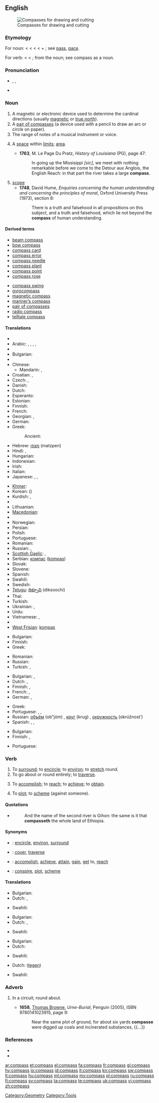 {{wikipedia}}
==English==
[[Image:Zirkel.jpg|thumb|Compasses for drawing and cutting]]

===Etymology===
For noun: < {{etyl|enm}} {{term|compas||a circle, circuit, limit, form, a mathematical instrument}} < {{etyl|fro}} {{term|compas}} < {{etyl|ML.}} {{term|compassus||a circle, a circuit}} < {{etyl|la}} {{term|com-||together}} + {{term|passus||a pace, step, later a pass, way, route}}; see [[pass]], [[pace]].

For verb: < {{etyl|enm}} {{term|compassen||to go around, make a circuit, draw a circle, contrive, intend}} < {{etyl|fro}} {{term|compasser}}; from the noun; see compass as a noun.

===Pronunciation===
* {{enPR|kŭmʹpəs}}, {{IPA|/ˈkʌm.pəs/}}, {{SAMPA|/kVm.p@s/}}
* {{audio|en-us-compass.ogg|Audio (US)}}

===Noun===
{{en-noun|es}}

# A magnetic or electronic device used to determine the cardinal directions (usually [[Magnetic North|magnetic]] or [[true north]]).
# A [[pair of compasses]] (a device used with a pencil to draw an arc or circle on paper).
# The range of notes of a musical instrument or voice.
# {{obsolete}} A [[space]] within [[limit]]s; [[area]].
#* '''1763''', M. Le Page Du Pratz, ''History of Louisiana'' (PG), page 47:
#*: In going up the Missisippi ''[sic]'', we meet with nothing remarkable before we come to the Detour aux Anglois, the English Reach: in that part the river takes a large '''compass'''.
# [[scope]]
#* '''1748''', David Hume, ''Enquiries concerning the human understanding and concerning the principles of moral'', Oxford University Press (1973), section 8:
#*: There is a truth and falsehood in all propositions on this subject, and a truth and falsehood, which lie not beyond the '''compass''' of human understanding.

====Derived terms====
{{top2}}
* [[beam compass]]
* [[bow compass]]
* [[compass card]]
* [[compass error]]
* [[compass needle]]
* [[compass plant]]
* [[compass point]]
* [[compass rose]]
{{mid2}}
* [[compass swing]]
* [[gyrocompass]]
* [[magnetic compass]]
* [[mariner’s compass]]
* [[pair of compasses]]
* [[radio compass]]
* [[telltale compass]]
{{bottom}}

====Translations====
{{trans-top|navigational compass}}
* {{trreq|Albanian}}
* Arabic: {{t|ar|بوصلة|f|tr=buuSSula|sc=Arab}}, {{t|ar|برجل|m|tr=barjal|sc=Arab}}, {{t|ar|بركار|m|tr=birkaar|sc=Arab}}, {{t|ar|دوارة|f|tr=dawwaara|sc=Arab}}, {{t|ar|فرجار|m|tr=firjaar|sc=Arab}}
* {{trreq|Armenian}}
* Bulgarian: {{t-|bg|компас|m|tr=kompas}}
* {{trreq|Catalan}}
* Chinese:
** Mandarin: {{t-|cmn|指南針|sc=Hani}}, {{t-|cmn|指南针|tr=zhǐnánzhēn|sc=Hani}}
* Croatian: {{t-|hr|kompas|m|alt=kòmpas}}, {{t+|hr|busola|f|alt=bùsola}}
* Czech: {{t-|cs|kompas|m}}, {{t+|cs|buzola|f}}
* Danish: {{t-|da|kompas|n}}
* Dutch: {{t+|nl|kompas|n}}
* Esperanto: {{t-|eo|kompaso|xs=Esperanto}}
* Estonian: {{t-|et|kompass}}
* Finnish: {{t+|fi|kompassi}}
* French: {{t+|fr|boussole|f}}
* Georgian: {{t|ka|კომპასი|tr=kompasi|sc=Geor}}, {{t|ka|საზღვაო კომპასი|tr=sazḡvao kompasi|sc=Geor}}
* German: {{t+|de|Kompass|m}}
* Greek: {{t+|el|πυξίδα|f|tr=pyxída}}
*: Ancient: {{tø|grc|πυξίς|f|tr=pyksis|xs=Ancient Greek}}
* Hebrew: [[מצפן]] (matzpen) {{m}}
* Hindi: {{t|hi|कम्पास|tr=kampās|sc=Deva}}, {{t|hi|क़ुतुबनुमा|tr=qutubnumā|sc=Deva}}
* Hungarian: {{t+|hu|iránytű}}
* Indonesian: {{t+|id|kompas|xs=Indonesian}}
* Irish: {{t|ga|compás|m}}
* Italian: {{t+|it|bussola|f}}
* Japanese: {{t|ja|方位磁石|tr=ほういじしゃく, hōi-jíshaku|sc=Jpan}}, {{t|ja|羅針盤|tr=らしんばん, rashimbán|sc=Jpan}}, {{t|ja|コンパス|sc=Jpan}}
{{trans-mid}}
* [[Khmer]]: {{t|km|ត្រីវិស័យ|tr=trəy viisay|sc=Khmr}}
* Korean: {{t|ko|나침반|tr=nachimban|sc=Kore}} ({{t|ko|羅針盤|sc=Kore}})
* Kurdish: {{ku-Arab|[[پیشاندار]]}}, {{ku-Arab|[[قبله‌نامه‌]]}}
* {{trreq|Latvian}}
* Lithuanian: {{t|lt|kompasas|m|xs=Lithuanian}}
* [[Macedonian]]: {{t-|mk|компас|m|tr=kómpas}}
* {{trreq|Moldavian}}
* Norwegian: {{t-|no|kompass|c}}
* Persian: {{t|fa|قطب‌نما|tr=qotb-namâ|sc=fa-Arab}}
* Polish: {{t+|pl|kompas|m}}
* Portuguese: {{t+|pt|bússola|f}}
* Romanian: {{t-|ro|busolă|f}}
* Russian: {{t|ru|компас|tr=kómpas|m}}, {{t|ru|буссоль|tr=bussól’|f}}
* [[Scottish Gaelic]]: {{t-|gd|cairt-iùil|f|xs=Scottish Gaelic}}, {{t|gd|combaist|f}}
* Serbian: [[компас]] ([[kompas]]) {{m}}
* Slovak: {{t-|sk|kompas|m}}
* Slovene: {{t+|sl|kompas|m}}
* Spanish: {{t+|es|brújula|f}}
* Swahili: {{t+|sw|bikari|xs=Swahili}}
* Swedish: {{t+|sv|kompass|c}}
* [[Telugu]]: [[దిక్సూచి]] (diksoochi)
* Thai: {{t|th|เข็มทิศ|tr=kĕmtít|sc=Thai}}
* Turkish: {{t+|tr|pusula}}
* Ukrainian: {{t|uk|компас|tr=kómpas|m}}, {{t|uk|бусоля|tr=busólja|f}}
* Urdu: {{t|ur|قطب نما|tr=qutub numā|sc=ur-Arab}}
* Vietnamese: {{t|vi|la bàn}}, {{t|vi|com-pa}}
* {{trreq|Welsh}}
* [[West Frisian]]: [[kompas]] {{n}}
{{trans-bottom}}

{{trans-see|pair of compasses}}

{{trans-top|range of notes of a musical instrument or voice}}
* Bulgarian: {{t|bg|обхват|m}}
* Finnish: {{t-|fi|ääniala}}
* Greek: {{t|el|διαπασών|f|tr=diapasón|sc=Grek}}
{{trans-mid}}
* Romanian: {{t|ro|diapazon|n}}
* Russian: {{t|ru|диапазон|m|tr=diapazón}}
* Turkish: {{t+|tr|diyapazon}},  {{t|tr|tınlaç}}
{{trans-bottom}}

{{trans-top|area}}
* Bulgarian: {{t+|bg|област|f}},  {{t|bg|обхват|m}}
* Dutch: {{t-|nl|omvang|m}}, {{t+|nl|bereik|n}}
* Finnish: {{t+|fi|alue}}, {{t+|fi|ala}}
* French: {{t+|fr|portée|f}}, {{t+|fr|étendue|f}}
* German: {{t+|de|Umfang|m}}, {{t-|de|Umkreis|m}}
{{trans-mid}}
* Greek: {{t|el|φάσμα|n|tr=fásma|sc=Grek}}
* Portuguese: {{t+|pt|área|f}}, {{t+|pt|âmbito|m}}, {{t+|pt|alcance|m}}
* Russian: [[объём]] (ob”jóm) {{m}}, [[круг]] (krug) {{m}}, [[окружность]] (okrúžnost’) {{f}}
* Spanish: {{t+|es|área|f}}, {{t+|es|ámbito|m}}, {{t-|es|alcance|m}}
{{trans-bottom}}

{{trans-top|scope}}
* Bulgarian: {{t|bg|обхват|m}}
* Finnish: {{t+|fi|alue}}, {{t+|fi|ala}}
{{trans-mid}}
* Portuguese: {{t+|pt|limite|m}}
{{trans-bottom}}

===Verb===
{{en-verb|compass|es}}

# To [[surround]]; to [[encircle]]; to [[environ]]; to [[stretch]] round.
# To go about or round entirely; to [[traverse]].
# {{rfv-sense}} To [[accomplish]]; to [[reach]]; to [[achieve]]; to [[obtain]].
# {{rfv-sense}} To [[plot]]; to [[scheme]] (against someone).

====Quotations====
* {{RQ:Authorized Version|Genesis|2|13}}
*: And the name of the second river is Gihon: the same is it that '''compasseth''' the whole land of Ethiopia.

====Synonyms====
* {{italbrac|surround}}: [[encircle]], [[environ]], [[surround]]
* {{italbrac|go about or around entirely}}: [[cover]], [[traverse]]
* {{italbrac|accomplish}}: [[accomplish]], [[achieve]], [[attain]], [[gain]], [[get]] to, [[reach]]
* {{italbrac|plot (against someone)}}: [[conspire]], [[plot]], [[scheme]]

====Translations====
{{trans-top|surround}}
* Bulgarian: {{t|bg|заобикалям}}
* Dutch: {{t+|nl|beslaan}}, {{t+|nl|omvatten}}
{{trans-mid}}
* Swahili: {{t+|sw|bikari|xs=Swahili}}
{{trans-bottom}}

{{trans-top|go about or round entirely}}
* Bulgarian: {{t|bg|заобикалям}}
* Dutch: {{t-|nl|doorkruisen}}, {{t-|nl|omzwerven}}
{{trans-mid}}
* Swahili: {{t+|sw|bikari|xs=Swahili}}
{{trans-bottom}}

{{trans-top|accomplish}}
* Bulgarian: {{t|bg|постигам}}
* Dutch: {{t+|nl|bereiken}}
{{trans-mid}}
* Swahili: {{t+|sw|bikari|xs=Swahili}}
{{trans-bottom}}

{{trans-top|plot}}
* Dutch: {{t+|nl|samenzweren}} ([[tegen]])
{{trans-mid}}
* Swahili: {{t+|sw|bikari|xs=Swahili}}
{{trans-bottom}}

===Adverb===
{{en-adv}}

# {{obsolete}} In a circuit; round about.
#* '''1658''', [[w:Sir Thomas Browne|Thomas Browne]], ''Urne-Burial'',<sup >[http://www.amazon.com/Urne-Burial-Penguin-Great-Thomas-Browne/dp/0141023910 ]</sup> Penguin (2005), ISBN 9780141023915, page 9:
#*: Near the same plot of ground, for about six yards '''compasse''' were digged up coals and incinerated substances, {{...}}

===References===
* {{R:Century 1911}}
* {{R:Webster 1913}}

[[Category:Geometry]]
[[Category:Tools]]

[[ar:compass]]
[[et:compass]]
[[el:compass]]
[[fa:compass]]
[[fr:compass]]
[[gl:compass]]
[[hy:compass]]
[[io:compass]]
[[id:compass]]
[[it:compass]]
[[kn:compass]]
[[sw:compass]]
[[lt:compass]]
[[hu:compass]]
[[ml:compass]]
[[my:compass]]
[[pl:compass]]
[[ru:compass]]
[[fi:compass]]
[[sv:compass]]
[[ta:compass]]
[[te:compass]]
[[uk:compass]]
[[vi:compass]]
[[zh:compass]]